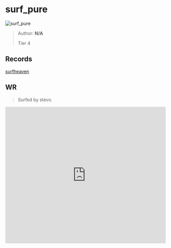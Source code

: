 
# surf_pure

![surf_pure](https://raw.githubusercontent.com/Sayt123/SurfMapPics/Maps-and-bonuses/csgo/surf_pure.jpg)

> Author: **N/A**
>
> Tier 4

## Records

[surfheaven](https://surfheaven.eu/map/surf_pure)

## WR

> Surfed by stevo.

<iframe
width="100%"
height="430"
src="https://www.youtube.com/embed/TR50w2tlFFE"
frameborder="0"
allow="accelerometer; autoplay; clipboard-write; encrypted-media; gyroscope; picture-in-picture"
allowFullScreen
/>

```md

[Surf Timer] - festive stevo finished in 01:07:64 (WR -00:01:15). Improving by 00:01:92
[Surf Timer] - festive stevo beat the map record! Rank: 1/1289

Previous WR holder: Shuffle


```
                